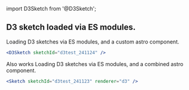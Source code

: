 ﻿import D3Sketch from '@D3Sketch';

## D3 sketch loaded via ES modules.

Loading D3 sketches via ES modules, and a custom astro component.
```jsx
<D3Sketch sketchId="d3test_241124" />
```
Also works Loading D3 sketches via ES modules, and a combined astro component.

```jsx
<Sketch sketchId="d3test_241123" renderer="d3" />
```

<Sketch sketchId="d3test_241124" renderer="d3" />